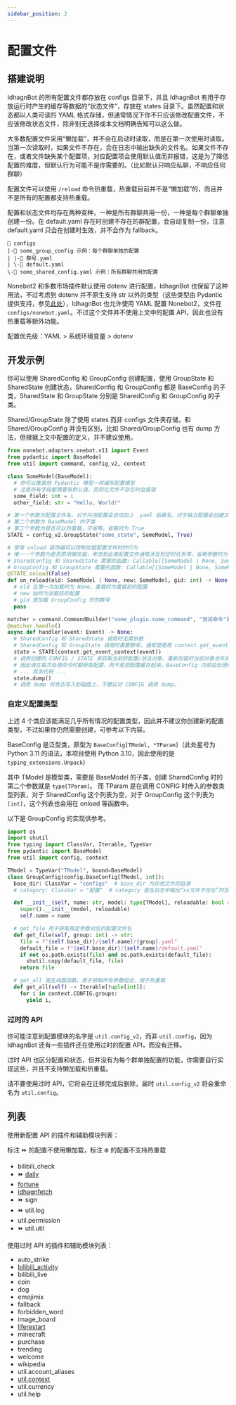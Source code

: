 ```yaml
---
sidebar_position: 2
---
```


# 配置文件

## 搭建说明
IdhagnBot 的所有配置文件都存放在 configs 目录下，并且 IdhagnBot 有用于存放运行时产生的缓存等数据的“状态文件”，存放在 states 目录下。虽然配置和状态都以人类可读的 YAML 格式存储，但通常情况下你不只应该修改配置文件，不应该修改状态文件，除非别无选择或本文档明确告知可以这么做。

大多数配置文件采用“懒加载”，并不会在启动时读取，而是在第一次使用时读取。当第一次读取时，如果文件不存在，会在日志中输出缺失的文件名。如果文件不存在，或者文件缺失某个配置项，对应配置项会使用默认值而非报错，这是为了降低配置的难度，但默认行为可能不是你需要的。（比如默认只响应私聊，不响应任何群聊）

配置文件可以使用 `/reload` 命令热重载，热重载目前并不是“懒加载”的，而且并不是所有的配置都支持热重载。

配置和状态文件均存在两种变种，一种是所有群聊共用一份，一种是每个群聊单独创建一份。在 default.yaml 存在时创建不存在的群配置，会自动复制一份，注意 default.yaml 只会在创建时生效，并不会作为 fallback。
```
📁 configs
|-📁 some_group_config 示例：每个群聊单独的配置
| |-📄 群号.yaml
| \-📄 default.yaml
\-📄 some_shared_config.yaml 示例：所有群聊共用的配置
```

Nonebot2 和多数市场插件默认使用 dotenv 进行配置，IdhagnBot 也保留了这种用法，不过考虑到 dotenv 并不原生支持 str 以外的类型（这些类型由 Pydantic 提供支持，参见[此处](https://pydantic-docs.helpmanual.io/usage/settings/#dotenv-env-support)），IdhagnBot 也允许使用 YAML 配置 Nonebot2，文件在 `configs/nonebot.yaml`。不过这个文件并不使用上文中的配置 API，因此也没有热重载等额外功能。

配置优先级：YAML > 系统环境变量 > dotenv

## 开发示例
你可以使用 SharedConfig 和 GroupConfig 创建配置，使用 GroupState 和 SharedState 创建状态，SharedConfig 和 GroupConfig 都是 BaseConfig 的子类，SharedState 和 GroupState 分别是 SharedConfig 和 GroupConfig 的子类。

Shared/GroupState 除了使用 states 而非 configs 文件夹存储，和 Shared/GroupConfig 并没有区别，比如 Shared/GroupConfig 也有 dump 方法，但根据上文中配置的定义，并不建议使用。

```python
from nonebot.adapters.onebot.v11 import Event
from pydantic import BaseModel
from util import command, config_v2, context

class SomeModel(BaseModel):
  # 你可以像其他 Pydantic 模型一样编写配置模型
  # 注意所有字段都需要有默认值，否则在文件不存在时会报错
  some_field: int = 1
  other_field: str = "Hello, World!"

# 第一个参数为配置文件名，对于共用配置会自动加上 .yaml 拓展名，对于独立配置会创建文件夹
# 第二个参数为 BaseModel 的子类
# 第三个参数为是否可以热重载，可省略，省略时为 True
STATE = config_v2.GroupState("some_state", SomeModel, True)

# 使用 onload 装饰器可以控制加载配置文件时的行为
# 唯一一个参数为是否禁用懒加载，考虑到此类配置文件通常涉及到定时任务等，省略参数时为 True
# SharedConfig 和 SharedState 需要的函数: Callable[[SomeModel | None, SomeModel], None]
# GroupConfig 和 GroupState 需要的函数: Callable[[SomeModel | None, SomeModel, int], None]
@STATE.onload(False)
def on_reload(old: SomeModel | None, new: SomeModel, gid: int) -> None:
  # old 在第一次加载时为 None，重载时为重载前的配置
  # new 始终为加载后的配置
  # gid 是加载 GroupConfig 时的群号
  pass

matcher = command.CommandBuilder("some_plugin.some_command", "测试命令").build()
@matcher.handle()
async def handler(event: Event) -> None:
  # SharedConfig 和 SharedState 调用时无需参数
  # SharedConfig 和 GroupState 调用时需要群号，通常是使用 context.get_event_context 获取，参见“上下文”
  state = STATE(context.get_event_context(event))
  # 调用创建的 CONFIG / STATE 来获取当前的配置/状态对象，重新加载时当前对象会失效
  # 因此请在每次处理命令时都获取配置，而不是把配置缓存起来，BaseConfig 内部会处理缓存
  # ... 其余代码 ...
  state.dump()
  # 调用 dump 将状态写入到磁盘上，不建议对 CONFIG 调用 dump。
```

### 自定义配置类型
上述 4 个类应该能满足几乎所有情况的配置类型，因此并不建议你创建新的配置类型，不过如果你仍然需要创建，可参考以下内容。

BaseConfig 是泛型类，原型为 `BaseConfig[TModel, *TParam]`（此处星号为 Python 3.11 的语法，本项目使用 Python 3.10，因此使用的是 `typing_extensions.Unpack`）

其中 TModel 是模型类，需要是 BaseModel 的子类，创建 SharedConfig 时的第二个参数就是 `type[TParam]`。
而 TParam 是在调用 CONFIG 时传入的参数类型列表，对于 SharedConfig 这个列表为空，对于 GroupConfig 这个列表为 `[int]`，这个列表也会用在 onload 等函数中。

以下是 GroupConfig 的实现供参考。
```python
import os
import shutil
from typing import ClassVar, Iterable, TypeVar
from pydantic import BaseModel
from util import config, context

TModel = TypeVar("TModel", bound=BaseModel)
class GroupConfig(config.BaseConfig[TModel, int]):
  base_dir: ClassVar = "configs"  # base_dir 为存放文件的目录
  # category: ClassVar = "配置"  # category 是在日志中输出“xx文件不存在”时显示的名称

  def __init__(self, name: str, model: type[TModel], reloadable: bool = True) -> None:
    super().__init__(model, reloadable)
    self.name = name

  # get_file 用于获取指定参数对应的配置文件名
  def get_file(self, group: int) -> str:
    file = f"{self.base_dir}/{self.name}/{group}.yaml"
    default_file = f"{self.base_dir}/{self.name}/default.yaml"
    if not os.path.exists(file) and os.path.exists(default_file):
      shutil.copy(default_file, file)
    return file

  # get_all 是生成器函数，用于获取所有参数组合，用于热重载
  def get_all(self) -> Iterable[tuple[int]]:
    for i in context.CONFIG.groups:
      yield i,
```

### 过时的 API
你可能注意到配置模块的名字是 `util.config_v2`，而非 `util.config`，因为 IdhagnBot 还有一些插件还在使用过时的配置 API，而没有迁移。

过时 API 也区分配置和状态，但并没有为每个群单独配置的功能，你需要自行实现这些，并且不支持懒加载和热重载。

请不要使用过时 API，它将会在迁移完成后删除，届时 `util.config_v2` 将会重命名为 `util.config`。

## 列表
使用新配置 API 的插件和辅助模块列表：

标注 ⏩ 的配置不使用懒加载，标注 ❄️ 的配置不支持热重载

* <PlaceholderLink href="/docs/guide/plugins/bilibili_check">bilibili_check</PlaceholderLink>
* ⏩ [daily](/docs/guide/plugins/daily)
* [fortune](/docs/guide/plugins/fortune)
* [idhagnfetch](/docs/guide/plugins/idhagnfetch)
* ⏩ <PlaceholderLink href="/docs/guide/plugins/sign">sign</PlaceholderLink>
* ⏩ <PlaceholderLink href="/docs/api/util.log">util.log</PlaceholderLink>
* <PlaceholderLink href="/docs/api/util.permission">util.permission</PlaceholderLink>
* ⏩ <PlaceholderLink href="/docs/api/util.util">util.util</PlaceholderLink>

使用过时 API 的插件和辅助模块列表：
* <PlaceholderLink href="/docs/guide/plugins/auto_strike">auto_strike</PlaceholderLink>
* [bilibili_activity](/docs/guide/plugins/bilibili_activity)
* <PlaceholderLink href="/docs/guide/plugins/bilibili_live">bilibili_live</PlaceholderLink>
* <PlaceholderLink href="/docs/guide/plugins/coin">coin</PlaceholderLink>
* <PlaceholderLink href="/docs/guide/plugins/dog">dog</PlaceholderLink>
* <PlaceholderLink href="/docs/guide/plugins/emojimix">emojimix</PlaceholderLink>
* <PlaceholderLink href="/docs/guide/plugins/fallback">fallback</PlaceholderLink>
* <PlaceholderLink href="/docs/guide/plugins/forbidden_word">forbidden_word</PlaceholderLink>
* <PlaceholderLink href="/docs/guide/plugins/image_board">image_board</PlaceholderLink>
* [liferestart](/docs/guide/plugins/liferestart)
* <PlaceholderLink href="/docs/guide/plugins/minecraft">minecraft</PlaceholderLink>
* <PlaceholderLink href="/docs/guide/plugins/purchase">purchase</PlaceholderLink>
* <PlaceholderLink href="/docs/guide/plugins/trending">trending</PlaceholderLink>
* <PlaceholderLink href="/docs/guide/plugins/welcome">welcome</PlaceholderLink>
* <PlaceholderLink href="/docs/guide/plugins/wikipedia">wikipedia</PlaceholderLink>
* <PlaceholderLink href="/docs/api/util.account_aliases">util.account_aliases</PlaceholderLink>
* [util.context](/docs/api/util.context)
* <PlaceholderLink href="/docs/api/util.currency">util.currency</PlaceholderLink>
* <PlaceholderLink href="/docs/api/util.help">util.help</PlaceholderLink>
